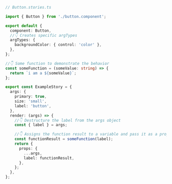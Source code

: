 ```ts
// Button.stories.ts

import { Button } from './button.component';

export default {
  component: Button,
  //👇 Creates specific argTypes
  argTypes: {
    backgroundColor: { control: 'color' },
  },
};

//👇 Some function to demonstrate the behavior
const someFunction = (someValue: string) => {
  return `i am a ${someValue}`;
};

export const ExampleStory = {
  args: {
    primary: true,
    size: 'small',
    label: 'button',
  },
  render: (args) => {
    //👇 Destructure the label from the args object
    const { label } = args;

    //👇 Assigns the function result to a variable and pass it as a prop into the component
    const functionResult = someFunction(label);
    return {
      props: {
        ...args,
        label: functionResult,
      },
    };
  },
};
```
